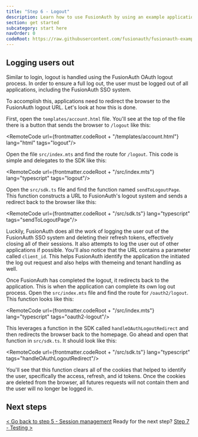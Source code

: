 ```yaml
---
title: "Step 6 - Logout"
description: Learn how to use FusionAuth by using an example application with a logout button.
section: get started
subcategory: start here
navOrder: 0
codeRoot: https://raw.githubusercontent.com/fusionauth/fusionauth-example-get-started/main
---
```


<ExpectedTime duration={5}/>

## Logging users out

Similar to login, logout is handled using the FusionAuth OAuth logout process. In order to ensure a full log out, the user must be logged out of all applications, including the FusionAuth SSO system.

To accomplish this, applications need to redirect the browser to the FusionAuth logout URL. Let's look at how this is done.

First, open the `templates/account.html` file. You'll see at the top of the file there is a button that sends the browser to `/logout` like this:

<RemoteCode url={frontmatter.codeRoot + "/templates/account.html"} lang="html" tags="logout"/>

Open the file `src/index.mts` and find the route for `/logout`. This code is simple and delegates to the SDK like this:

<RemoteCode url={frontmatter.codeRoot + "/src/index.mts"} lang="typescript" tags="logout"/>

Open the `src/sdk.ts` file and find the function named `sendToLogoutPage`. This function constructs a URL to FusionAuth's logout system and sends a redirect back to the browser like this:

<RemoteCode url={frontmatter.codeRoot + "/src/sdk.ts"} lang="typescript" tags="sendToLogoutPage"/>

Luckily, FusionAuth does all the work of logging the user out of the FusionAuth SSO system and deleting their refresh tokens, effectively closing all of their sessions. It also attempts to log the user out of other applications if possible. You'll also notice that the URL contains a parameter called `client_id`. This helps FusionAuth identify the application the initiated the log out request and also helps with themeing and tenant handling as well.

Once FusionAuth has completed the logout, it redirects back to the application. This is when the application can complete its own log out process. Open the `src/index.mts` file and find the route for `/oauth2/logout`. This function looks like this:

<RemoteCode url={frontmatter.codeRoot + "/src/index.mts"} lang="typescript" tags="oauth2-logout"/>

This leverages a function in the SDK called `handleOAuthLogoutRedirect` and then redirects the browser back to the homepage. Go ahead and open that function in `src/sdk.ts`. It should look like this:

<RemoteCode url={frontmatter.codeRoot + "/src/sdk.ts"} lang="typescript" tags="handleOAuthLogoutRedirect"/>

You'll see that this function clears all of the cookies that helped to identify the user, specifically the access, refresh, and id tokens. Once the cookies are deleted from the browser, all futures requests will not contain them and the user will no longer be logged in.

## Next steps

[\< Go back to step 5 - Session management](step-5) <span class="inline-block mx-6 font-bold">Ready for the next step?</span> [Step 7 - Testing \>](step-7)


